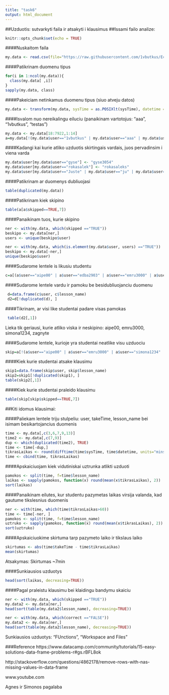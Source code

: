 ```yaml
---
title: "task6"
output: html_document
---
```

##Uzduotis: sutvarkyti faila ir atsakyti i klausimus
##Issami failo analize:
```r
knitr::opts_chunk$set(echo = TRUE)
```

####Nuskaitom faila
```r
my.data <- read.csv(file="https://raw.githubusercontent.com/1vbutkus/Econometrics1/master/task6/R_programing_swirlResults.csv")
```

####Patikrinam duomenu tipus
```r
for(i in 1:ncol(my.data)){
  class(my.data[ ,i])
}
sapply(my.data, class)
```

####Pakeiciam netinkamus duomenu tipus (siuo atveju datos)
```r
my.data <- transform(my.data, sysTime = as.POSIXlt(sysTime), datetime = as.POSIXlt(datetime))
```

####Isvalom nuo nereikalingu eiluciu (panaikinam vartotojus: "aaa", "1vbutkus", "testas")
```r
my.data <- my.data[18:7922,1:14]
a=my.data[!(my.data$user=="1vbutkus" | my.data$user=="aaa" | my.data$user=="testas"),]
```

####Kadangi kai kurie atliko uzduotis skirtingais vardais, juos pervadinsim i viena varda
```r
my.data$user[my.data$user=="gyse"] <- "gyse3054"
my.data$user[my.data$user=="rokasalek"] <- "rokasaleks"
my.data$user[my.data$user=="Juste" | my.data$user=="ju" | my.data$user=="j"] <- "juste"
```

####Patikrinam ar duomenys dubliuojasi
```r
table(duplicated(my.data))
```

####Patikrinam kiek skipino
```r
table(a[a$skipped==TRUE,7])
```

####Panaikinam tuos, kurie skipino
```r
ner <- with(my.data, which(skipped =="TRUE"))
beskipo <- my.data[ner,] 
users <- unique(beskipo$user) 

ner <- with(my.data, which(is.element(my.data$user, users) =="TRUE"))
beskipo <- my.data[-ner,] 
unique(beskipo$user) 
```

####Sudarome lentele is likusiu studentu
```r
c=a[(a$user=="aipe00" | a$user=="edba2903" | a$user=="emru3000" | a$user=="MildaPie" | a$user=="simona1234" | a$user=="zagnyte"),]
```

####Sudarome lentele vardu ir pamoku be besidubliuojanciu duomenu
```r
 d=data.frame(c$user, c$lesson_name)
 d2=d[!duplicated(d), ]
```

####Tikrinam, ar visi like studentai padare visas pamokas
```r
 table(d2[,1])
```

Lieka tik geriausi, kurie atliko viska ir neskipino: aipe00, emru3000, simona1234, zagnyte

####Sudarome lentele, kurioje yra studentai neatlike visu uzduociu
```r
skip=a[!(a$user=="aipe00" | a$user=="emru3000" | a$user=="simona1234" | a$user=="zagnyte"),]
```

####Kiek kurie studentai atsake klausimu
```r
skip1=data.frame(skip$user, skip$lesson_name)
skip2=skip1[!duplicated(skip1), ]
table(skip2[,1])
```

####Kiek kurie studentai praleido klausimu
```r
table(skip[skip$skipped==TRUE,7])
```

##Kiti idomus klausimai:

####Paliekam lentele triju stulpeliu: user, takeTime, lesson_name bei isimam besikartojancius duomenis
```r
time <- my.data[,c(3,6,7,9,13)]
time2 <- my.data[,c(7,9)]
dup <- which(duplicated(time2), TRUE)
time <- time[-dup,]
tikrasLaikas <- round(difftime(time$sysTime, time$datetime, units="mins"))
time <- cbind(time, tikrasLaikas)
```

####Apskaiciuojam kiek vidutiniskai uztrunka atlikti uzduoti
```r
pamokos <- split(time, f=time$lesson_name)
laikas <- sapply(pamokos, function(x) round(mean(x$tikrasLaikas), 2))
sort(laikas)
```

####Panaikinam eilutes, kur studentu pazymetas laikas virsija valanda, kad gautume tikslesnius duomenis
```r
ner <- with(time, which(time$tikrasLaikas>60))
time <- time[-ner, ]
pamokos <- split(time, f=time$lesson_name)
uztruko <- sapply(pamokos, function(x) round(mean(x$tikrasLaikas), 2))
sort(uztruko)
```

####Apskaiciuokime skirtuma tarp pazymeto laiko ir tikslaus laiko
```r
skirtumas <- abs(time$takeTime - time$tikrasLaikas)
mean(skirtumas)
```

Atsakymas: Skirtumas ~7min

####Sunkiausios uzduotys
```r
head(sort(laikas, decreasing=TRUE))
```

####Pagal praleistu klausimu bei klaidingu bandymu skaiciu
```r
ner <- with(my.data, which(skipped =="TRUE"))
my.data2 <- my.data[ner,] 
head(sort(table(my.data2$lesson_name), decreasing=TRUE))

ner <- with(my.data, which(correct =="FALSE"))
my.data2 <- my.data[ner,] 
head(sort(table(my.data2$lesson_name), decreasing=TRUE))
```

Sunkiausios uzduotys: "FUnctions", "Workspace and Files"

###Reference
https://www.datacamp.com/community/tutorials/15-easy-solutions-data-frame-problems-r#gs.rBFL8ok

http://stackoverflow.com/questions/4862178/remove-rows-with-nas-missing-values-in-data-frame

www.youtube.com

Agnes ir Simonos pagalaba